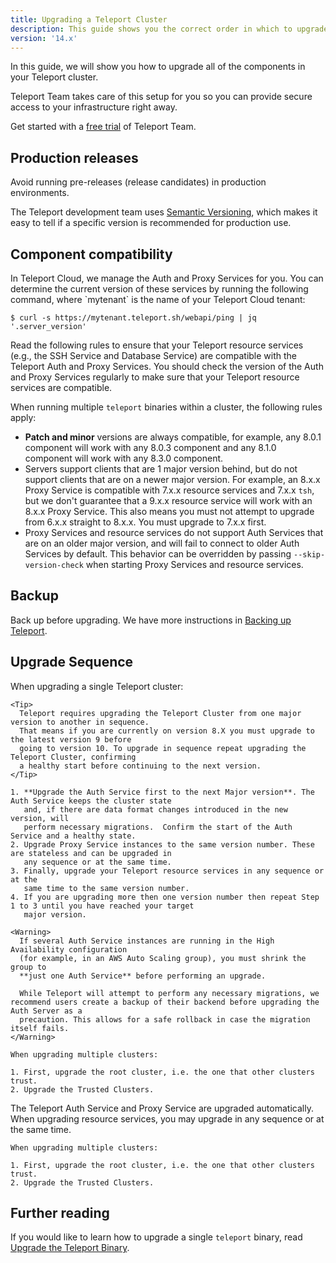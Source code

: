 ```yaml
---
title: Upgrading a Teleport Cluster
description: This guide shows you the correct order in which to upgrade Teleport components when rolling out a new Teleport release in your cluster.
version: '14.x'
---
```


In this guide, we will show you how to upgrade all of the components in your
Teleport cluster.

<Tip>
  Teleport Team takes care of this setup for you so you can provide secure access
  to your infrastructure right away.

  Get started with a [free trial](https://goteleport.com/signup?t_source=docs) of
  Teleport Team.
</Tip>

## Production releases

<Warning>
  Avoid running pre-releases (release candidates) in production environments.
</Warning>

The Teleport development team uses [Semantic Versioning](https://semver.org/),
which makes it easy to tell if a specific version is recommended for production
use.

## Component compatibility

<Accordion title="Auth Service and Proxy Service versions">
  In Teleport Cloud, we manage the Auth and Proxy Services for you. You can
  determine the current version of these services by running the following
  command, where `mytenant` is the name of your Teleport Cloud tenant:

  ```code
  $ curl -s https://mytenant.teleport.sh/webapi/ping | jq '.server_version'
  ```

  Read the following rules to ensure that your Teleport resource services (e.g.,
  the SSH Service and Database Service) are compatible with the Teleport Auth and
  Proxy Services. You should check the version of the Auth and Proxy Services
  regularly to make sure that your Teleport resource services are compatible.
</Accordion>

When running multiple `teleport` binaries within a cluster, the following rules
apply:

- **Patch and minor** versions are always compatible, for example, any 8.0.1
  component will work with any 8.0.3 component and any 8.1.0 component will work
  with any 8.3.0 component.
- Servers support clients that are 1 major version behind, but do not support
  clients that are on a newer major version. For example, an 8.x.x Proxy Service
  is compatible with 7.x.x resource services and 7.x.x `tsh`, but we don't
  guarantee that a 9.x.x resource service will work with an 8.x.x Proxy Service.
  This also means you must not attempt to upgrade from 6.x.x straight to 8.x.x.
  You must upgrade to 7.x.x first.
- Proxy Services and resource services do not support Auth Services that are on
  an older major version, and will fail to connect to older Auth Services by
  default. This behavior can be overridden by passing `--skip-version-check`
  when starting Proxy Services and resource services.

## Backup

Back up before upgrading. We have more instructions in [Backing up Teleport](/docs/ver/14.x/management/operations/backup-restore).

## Upgrade Sequence

<Tabs>
  <Tab title="Self-Hosted">
    When upgrading a single Teleport cluster:

    <Tip>
      Teleport requires upgrading the Teleport Cluster from one major version to another in sequence.
      That means if you are currently on version 8.X you must upgrade to the latest version 9 before
      going to version 10. To upgrade in sequence repeat upgrading the Teleport Cluster, confirming
      a healthy start before continuing to the next version.
    </Tip>

    1. **Upgrade the Auth Service first to the next Major version**. The Auth Service keeps the cluster state
       and, if there are data format changes introduced in the new version, will
       perform necessary migrations.  Confirm the start of the Auth Service and a healthy state.
    2. Upgrade Proxy Service instances to the same version number. These are stateless and can be upgraded in
       any sequence or at the same time.
    3. Finally, upgrade your Teleport resource services in any sequence or at the
       same time to the same version number.
    4. If you are upgrading more then one version number then repeat Step 1 to 3 until you have reached your target
       major version.

    <Warning>
      If several Auth Service instances are running in the High Availability configuration
      (for example, in an AWS Auto Scaling group), you must shrink the group to
      **just one Auth Service** before performing an upgrade.

      While Teleport will attempt to perform any necessary migrations, we recommend users create a backup of their backend before upgrading the Auth Server as a
      precaution. This allows for a safe rollback in case the migration itself fails.
    </Warning>

    When upgrading multiple clusters:

    1. First, upgrade the root cluster, i.e. the one that other clusters trust.
    2. Upgrade the Trusted Clusters.
  </Tab>

  <Tab title="Cloud-Hosted">
    The Teleport Auth Service and Proxy Service are upgraded automatically. When
    upgrading resource services, you may upgrade in any sequence or at the same
    time.

    When upgrading multiple clusters:

    1. First, upgrade the root cluster, i.e. the one that other clusters trust.
    2. Upgrade the Trusted Clusters.
  </Tab>
</Tabs>

## Further reading

If you would like to learn how to upgrade a single `teleport` binary, read
[Upgrade the Teleport Binary](/docs/ver/14.x/management/admin/upgrading-the-teleport-binary).
